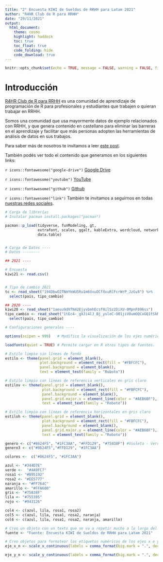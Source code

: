 ```yaml
---
title: "2° Encuesta KIWI de Sueldos de RRHH para Latam 2021"
author: "R4HR Club de R para RRHH"
date: "29/11/2021"
output: 
  html_document:
    theme: cosmo
    highlight: haddock
    toc: true
    toc_float: true
    code_folding: hide
    code_download: true
---
```


```r
knitr::opts_chunk$set(echo = TRUE, message = FALSE, warning = FALSE, fig.retina = 3, out.width = "70%", fig.align = "center")
```

# Introducción

[R4HR Club de R para RRHH](https://r4hr.club) es una comunidad de aprendizaje de programación de R para profesionales y estudiantes que trabajen o quieran trabajar en RRHH.

Somos una comunidad que usa mayormente datos de ejemplo relacionados con RRHH, y que genera contenido en castellano para eliminar las barreras en el aprendizaje y facilitar que más personas adopten las herramientas de análisis de datos en sus trabajos.

Para saber más de nosotros te invitamos a leer [este post](https://r4hr.club/2020/09/23/el-club-de-r-para-rrhh/).

También podés ver todo el contenido que generamos en los siguientes links:

`r icons::fontawesome("google-drive")` [Google Drive](https://drive.google.com/drive/folders/1Qck3z_t6XLRXb2vbN-00931DgdJZ0yse?usp=sharing)

`r icons::fontawesome("youtube")` [YouTube](https://youtube.com/playlist?list=PLZuVytUJrxQlcqu6l-P3ou4vV2mRJU2Ka)

`r icons::fontawesome("github")` [Github](https://github.com/r4hr/)

`r icons::fontawesome("link")` También te invitamos a seguirnos en todas [nuestras redes sociales](https://linktr.ee/r4hrclub).

```r
# Carga de librerías 
# Instalar pacman install.packages("pacman")

pacman::p_load(tidyverse, funModeling, gt, 
               extrafont, scales, ggalt, kableExtra, wordcloud, networkD3,
               data.table)


# Carga de Datos ----
# Datos --------

## 2021 ----

# Encuesta
kiwi21 <- read.csv() 


# Tipo de cambio 2021
tc <- read_sheet("194DbwO2TNmYkWU5Ru1m6UxuOCfXxuRlFcrWrP_JzGv8") %>% 
  select(pais, tipo_cambio)

## 2020 ----
kiwi20 <- read_sheet("1aeuu9dVfN42EjyvbmhEcsf0ilSz2DiXU-0MpnF896ss")
tipo_cambio <- read_sheet("1tEc4-_gXJi4lJ_Bj_ysleC-O01jiVOumOQCxGQ1tShM") %>% 
  select(pais, tipo_cambio)

# Configuraciones generales ----

options(scipen = 999)   # Modifica la visualización de los ejes numérico a valores nominales

loadfonts(quiet = TRUE) # Permite cargar en R otros tipos de fuentes.

# Estilo limpio sin líneas de fondo
estilo <- theme(panel.grid = element_blank(),
                plot.background = element_rect(fill = "#FBFCFC"),
                panel.background = element_blank(),
                text = element_text(family = "Roboto"))

# Estilo limpio con líneas de referencia verticales en gris claro
estilov <- theme(panel.grid = element_blank(),
                 plot.background = element_rect(fill = "#FBFCFC"),
                 panel.background = element_blank(),
                 panel.grid.major.x = element_line(color = "#AEB6BF"),
                 text = element_text(family = "Roboto"))

# Estilo limpio con líneas de referencia horizontales en gris claro
estiloh <- theme(panel.grid = element_blank(),
                 plot.background = element_rect(fill = "#FBFCFC"),
                 panel.background = element_blank(),
                 panel.grid.major.y = element_line(color = "#AEB6BF"),
                 text = element_text(family = "Roboto"))

genero <- c("#8624F5", "#1FC3AA", "#FFD129", "#75838F") #Violeta - Verde - Amarillo - Gris
genero3 <- c("#8624F5","#FFD129", "#1FC3AA")

colores <-  c("#8624F5", "#1FC3AA")

azul <- "#344D7E"
verde <-  "#4A9FC7"
rosa1 <- "#B95192"
rosa2 <- "#EE5777"
naranja <- "#FF764C"
amarillo <- "#FFA600"
gris <- "#75838F"
lila <- "#755395"
rojo <- "#943126"

col4 <- c(azul, lila, rosa1, rosa2)
col5 <- c(azul, lila, rosa1, rosa2, naranja)
col6 <- c(azul, lila, rosa1, rosa2, naranja, amarillo)

# Creo un objeto con un texto que se va a repetir mucho a lo largo del análisis
fuente <- "Fuente: Encuesta KIWI de Sueldos de RRHH para Latam 2021"

# Creo objetos para formatear las etiquetas numéricas de los ejes x e y
eje_x_n <- scale_x_continuous(labels = comma_format(big.mark = ".", decimal.mark = ","))

eje_y_n <- scale_y_continuous(labels = comma_format(big.mark = ".", decimal.mark = ","))




```

